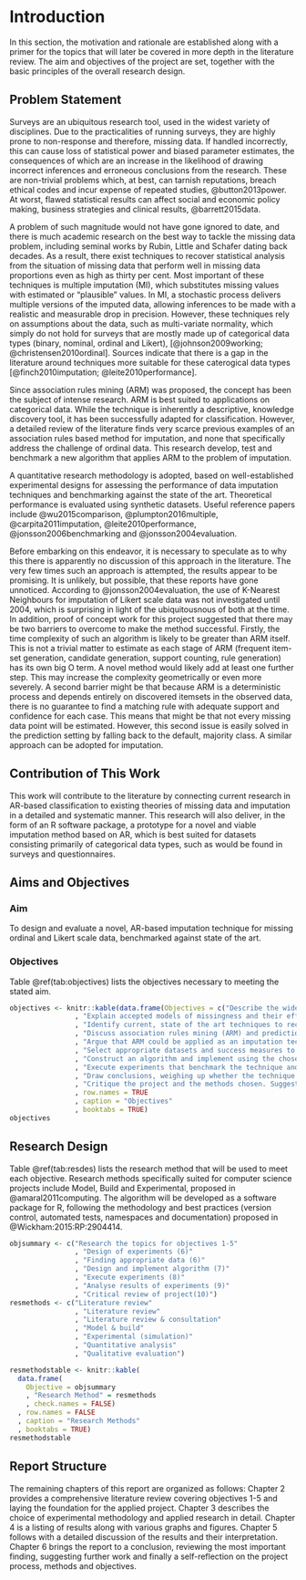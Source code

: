 # Introduction

In this section, the motivation and rationale are established along with a primer for the topics that will later be covered in more depth in the literature review. The aim and objectives of the project are set, together with the basic principles of the overall research design.

## Problem Statement

Surveys are an ubiquitous research tool, used in the widest variety of disciplines. Due to the practicalities of running surveys, they are highly prone to non-response and therefore, missing data. If handled incorrectly, this can cause loss of statistical power and biased parameter estimates, the consequences of which are an increase in the likelihood of drawing incorrect inferences and erroneous conclusions from the research. These are non-trivial problems which, at best, can tarnish reputations, breach ethical codes and incur expense of repeated studies, @button2013power. At worst, flawed statistical results can affect social and economic policy making, business strategies and clinical results, @barrett2015data. 

A problem of such magnitude would not have gone ignored to date, and there is much academic research on the best way to tackle the missing data problem, including seminal works by Rubin, Little and Schafer dating back decades. As a result, there exist techniques to recover statistical analysis from the situation of missing data that perform well in missing data proportions even as high as thirty per cent. Most important of these techniques is multiple imputation (MI), which substitutes missing values with estimated or "plausible" values. In MI, a stochastic process delivers multiple versions of the imputed data, allowing inferences to be made with a realistic and measurable drop in precision. However, these techniques rely on assumptions about the data, such as multi-variate normality, which simply do not hold for surveys that are mostly made up of categorical data types (binary, nominal, ordinal and Likert), [@johnson2009working; @christensen2010ordinal]. Sources indicate that there is a gap in the literature around techniques more suitable for these caterogical data types [@finch2010imputation; @leite2010performance].

Since association rules mining (ARM) was proposed, the concept has been the subject of intense research. ARM is best suited to applications on categorical data. While the technique is inherently a descriptive, knowledge discovery tool, it has been successfully adapted for classification. However, a detailed review of the literature finds very scarce previous examples of an association rules based method for imputation, and none that specifically address the challenge of ordinal data. This research develop, test and benchmark a new algorithm that applies ARM to the problem of imputation.

A quantitative research methodology is adopted, based on well-established experimental designs for assessing the performance of data imputation techniques and benchmarking against the state of the art. Theoretical performance is evaluated using synthetic datasets. Useful reference papers include @wu2015comparison, @plumpton2016multiple, @carpita2011imputation, @leite2010performance, @jonsson2006benchmarking and @jonsson2004evaluation.

Before embarking on this endeavor, it is necessary to speculate as to why this there is apparently no discussion of this approach in the literature. The very few times such an approach is attempted, the results appear to be promising. It is unlikely, but possible, that these reports have gone unnoticed. According to @jonsson2004evaluation, the use of K-Nearest Neighbours for imputation of Likert scale data was not investigated until 2004, which is surprising in light of the ubiquitousnous of both at the time. In addition, proof of concept work for this project suggested that there may be two barriers to overcome to make the method successful. Firstly, the time complexity of such an algorithm is likely to be greater than ARM itself. This is not a trivial matter to estimate as each stage of ARM (frequent item-set generation, candidate generation, support counting, rule generation) has its own big O term. A novel method would likely add at least one further step. This may increase the complexity geometrically or even more severely. A second barrier might be that because ARM is a deterministic process and depends entirely on discovered itemsets in the observed data, there is no guarantee to find a matching rule with adequate support and confidence for each case. This means that might be that not every missing data point will be estimated. However, this second issue is easily solved in the prediction setting by falling back to the default, majority class. A similar approach can be adopted for imputation.

## Contribution of This Work

This work will contribute to the literature by connecting current research in AR-based classification to existing theories of missing data and imputation in a detailed and systematic manner. This research will also deliver, in the form of an R software package, a prototype for a novel and viable imputation method based on AR, which is best suited for datasets consisting primarily of categorical data types, such as would be found in surveys and questionnaires. 

## Aims and Objectives

### Aim

To design and evaluate a novel, AR-based imputation technique for missing ordinal and Likert scale data, benchmarked against state of the art.

### Objectives

Table \@ref(tab:objectives) lists the objectives necessary to meeting the stated aim.

```r
objectives <- knitr::kable(data.frame(Objectives = c("Describe the widespread use, of surveys and the types of data collected."
                , "Explain accepted models of missingness and their effect on survey data."
                , "Identify current, state of the art techniques to recover from missing data."
                , "Discuss association rules mining (ARM) and prediction/classification with association rules."
                , "Argue that ARM could be applied as an imputation technique."
                , "Select appropriate datasets and success measures to evaluate a novel technique."
                , "Construct an algorithm and implement using the chosen programming environment."
                , "Execute experiments that benchmark the technique and appraise the results."
                , "Draw conclusions, weighing up whether the technique performs better than state of the art."
                , "Critique the project and the methods chosen. Suggest avenues for further research."))
                , row.names = TRUE
                , caption = "Objectives"
                , booktabs = TRUE)
objectives
```

## Research Design

Table \@ref(tab:resdes) lists the research method that will be used to meet each objective. Research methods specifically suited for computer science projects include Model, Build and Experimental, proposed in @amaral2011computing. The algorithm will be developed as a software package for R, following the methodology and best practices (version control, automated tests, namespaces and documentation) proposed in @Wickham:2015:RP:2904414.

```r
objsummary <- c("Research the topics for objectives 1-5"
                , "Design of experiments (6)"
                , "Finding appropriate data (6)"
                , "Design and implement algorithm (7)"
                , "Execute experiments (8)"
                , "Analyse results of experiments (9)"
                , "Critical review of project(10)")
resmethods <- c("Literature review"
                , "Literature review"
                , "Literature review & consultation"
                , "Model & build"
                , "Experimental (simulation)"
                , "Quantitative analysis"
                , "Qualitative evaluation")

resmethodstable <- knitr::kable(
  data.frame(
    Objective = objsummary
    , "Research Method" = resmethods
    , check.names = FALSE)
  , row.names = FALSE
  , caption = "Research Methods"
  , booktabs = TRUE)
resmethodstable
```

## Report Structure

The remaining chapters of this report are organized as follows: Chapter 2 provides a comprehensive literature review covering objectives 1-5 and laying the foundation for the applied project. Chapter 3 describes the choice of experimental methodology and applied research in detail. Chapter 4 is a listing of results along with various graphs and figures. Chapter 5 follows with a detailed discussion of the results and their interpretation. Chapter 6 brings the report to a conclusion, reviewing the most important finding, suggesting further work and finally a self-reflection on the project process, methods and objectives.